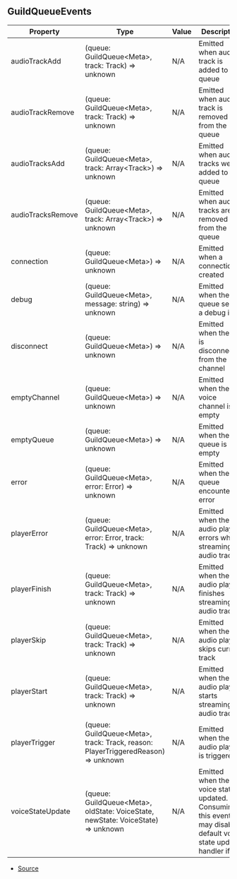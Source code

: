 ## GuildQueueEvents


| Property | Type | Value | Description |
| ----------- | ----------- | ----------- | ----------- |
| audioTrackAdd | (queue: GuildQueue\<Meta>, track: Track) => unknown | N/A | Emitted when audio track is added to the queue |
| audioTrackRemove | (queue: GuildQueue\<Meta>, track: Track) => unknown | N/A | Emitted when audio track is removed from the queue |
| audioTracksAdd | (queue: GuildQueue\<Meta>, track: Array\<Track>) => unknown | N/A | Emitted when audio tracks were added to the queue |
| audioTracksRemove | (queue: GuildQueue\<Meta>, track: Array\<Track>) => unknown | N/A | Emitted when audio tracks are removed from the queue |
| connection | (queue: GuildQueue\<Meta>) => unknown | N/A | Emitted when a connection is created |
| debug | (queue: GuildQueue\<Meta>, message: string) => unknown | N/A | Emitted when the queue sends a debug info |
| disconnect | (queue: GuildQueue\<Meta>) => unknown | N/A | Emitted when the bot is disconnected from the channel |
| emptyChannel | (queue: GuildQueue\<Meta>) => unknown | N/A | Emitted when the voice channel is empty |
| emptyQueue | (queue: GuildQueue\<Meta>) => unknown | N/A | Emitted when the queue is empty |
| error | (queue: GuildQueue\<Meta>, error: Error) => unknown | N/A | Emitted when the queue encounters error |
| playerError | (queue: GuildQueue\<Meta>, error: Error, track: Track) => unknown | N/A | Emitted when the audio player errors while streaming audio track |
| playerFinish | (queue: GuildQueue\<Meta>, track: Track) => unknown | N/A | Emitted when the audio player finishes streaming audio track |
| playerSkip | (queue: GuildQueue\<Meta>, track: Track) => unknown | N/A | Emitted when the audio player skips current track |
| playerStart | (queue: GuildQueue\<Meta>, track: Track) => unknown | N/A | Emitted when the audio player starts streaming audio track |
| playerTrigger | (queue: GuildQueue\<Meta>, track: Track, reason: PlayerTriggeredReason) => unknown | N/A | Emitted when the audio player is triggered |
| voiceStateUpdate | (queue: GuildQueue\<Meta>, oldState: VoiceState, newState: VoiceState) => unknown | N/A | Emitted when the voice state is updated. Consuming this event may disable default voice state update handler if  |


- [Source](https://github.com/Androz2091/discord-player/blob/a0c651a/packages/discord-player/src/Structures/GuildQueue.ts#L127)